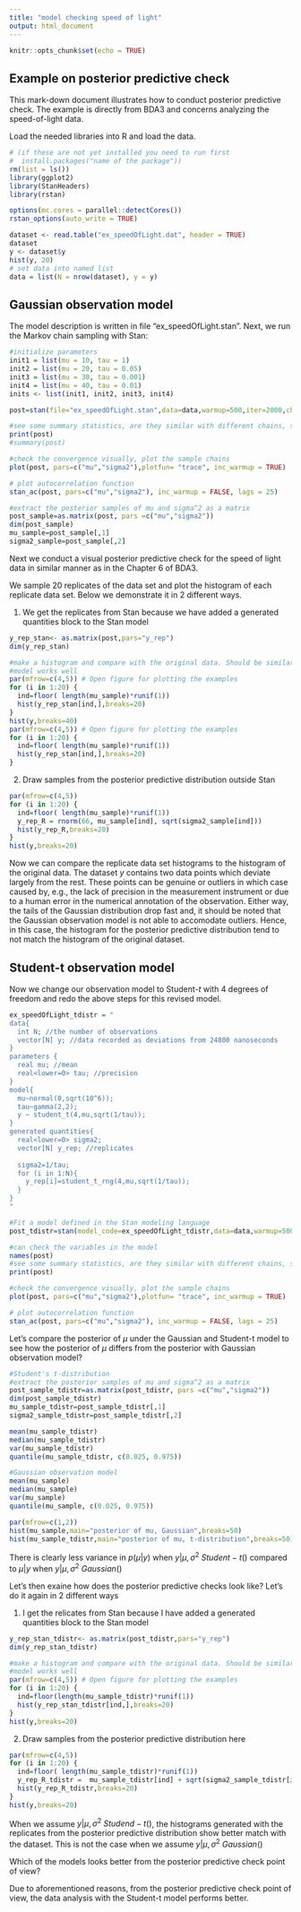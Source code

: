 ```yaml
---
title: "model checking speed of light"
output: html_document
---
```


```r
knitr::opts_chunk$set(echo = TRUE)
```

## Example on posterior predictive check

This mark-down document illustrates how to conduct posterior predictive check. The example is directly from BDA3 and concerns analyzing the speed-of-light data.


Load the needed libraries into R and load the data.
```r
# (if these are not yet installed you need to run first
#  install.packages("name of the package"))
rm(list = ls())
library(ggplot2)
library(StanHeaders)
library(rstan)

options(mc.cores = parallel::detectCores())
rstan_options(auto_write = TRUE)

dataset <- read.table("ex_speedOfLight.dat", header = TRUE)
dataset
y <- dataset$y
hist(y, 20)
# set data into named list
data = list(N = nrow(dataset), y = y)
```

## Gaussian observation model

The model description is written in file "ex_speedOfLight.stan". Next, we run the Markov chain sampling with Stan:

```r
#initialize parameters
init1 = list(mu = 10, tau = 1)
init2 = list(mu = 20, tau = 0.05)
init3 = list(mu = 30, tau = 0.001)
init4 = list(mu = 40, tau = 0.01)
inits <- list(init1, init2, init3, init4) 

post=stan(file="ex_speedOfLight.stan",data=data,warmup=500,iter=2000,chains=4,thin=5,init=inits,control = list(adapt_delta = 0.8,max_treedepth = 15))

#see some summary statistics, are they similar with different chains, see PSRF by Gelman and Rubin (Rhat in Stan), should be Rhat<1.1 if converged
print(post)
#summary(post)

#check the convergence visually, plot the sample chains 
plot(post, pars=c("mu","sigma2"),plotfun= "trace", inc_warmup = TRUE)

# plot autocorrelation function
stan_ac(post, pars=c("mu","sigma2"), inc_warmup = FALSE, lags = 25)

#extract the posterior samples of mu and sigma^2 as a matrix
post_sample=as.matrix(post, pars =c("mu","sigma2"))
dim(post_sample)
mu_sample=post_sample[,1]
sigma2_sample=post_sample[,2]
```

Next we conduct a visual posterior predictive check for the speed of light data in similar manner as in the Chapter 6 of BDA3.
  
We sample 20 replicates of the data set and plot the histogram of each replicate data set. Below we demonstrate it in 2 different ways.


 1. We get the replicates from Stan because we have added a generated quantities block to the Stan model
```r
y_rep_stan<- as.matrix(post,pars="y_rep")
dim(y_rep_stan)

#make a histogram and compare with the original data. Should be similar if the
#model works well
par(mfrow=c(4,5)) # Open figure for plotting the examples
for (i in 1:20) {
  ind=floor( length(mu_sample)*runif(1))
  hist(y_rep_stan[ind,],breaks=20)
}
hist(y,breaks=40)
par(mfrow=c(4,5)) # Open figure for plotting the examples
for (i in 1:20) {
  ind=floor( length(mu_sample)*runif(1))
  hist(y_rep_stan[ind,],breaks=20)
}
```

 2. Draw samples from the posterior predictive distribution outside Stan
```r
par(mfrow=c(4,5))              
for (i in 1:20) {
  ind=floor( length(mu_sample)*runif(1))
  y_rep_R = rnorm(66, mu_sample[ind], sqrt(sigma2_sample[ind]))
  hist(y_rep_R,breaks=20)
}
hist(y,breaks=20)
```

Now we can compare the replicate data set histograms to the histogram of the original data. The dataset $y$ contains two data points which deviate largely from the rest. 
 These points can be genuine or outliers in which case caused by, e.g., the lack of precision in the measurement instrument or due to a human  error in the numerical annotation of the observation. Either way, the tails of the Gaussian distribution drop fast and, it should be noted that the Gaussian observation model is not able to accomodate outliers. Hence, in this case, the histogram for the posterior predictive distribution tend to not match the histogram of the original dataset.

## Student-t observation model

Now we change our observation model to Student-$t$ with 4 degrees of freedom and redo 
the above steps for this revised model. 


```r
ex_speedOfLight_tdistr = "
data{
  int N; //the number of observations
  vector[N] y; //data recorded as deviations from 24800 nanoseconds
}
parameters {
  real mu; //mean 
  real<lower=0> tau; //precision
}
model{
  mu~normal(0,sqrt(10^6));
  tau~gamma(2,2);
  y ~ student_t(4,mu,sqrt(1/tau));
}
generated quantities{
  real<lower=0> sigma2;   
  vector[N] y_rep; //replicates
  
  sigma2=1/tau;
  for (i in 1:N){
    y_rep[i]=student_t_rng(4,mu,sqrt(1/tau));
  }
}
"

#Fit a model defined in the Stan modeling language 
post_tdistr=stan(model_code=ex_speedOfLight_tdistr,data=data,warmup=500,iter=2000,chains=4,thin=5,init=inits,control = list(adapt_delta = 0.8,max_treedepth = 15))

#can check the variables in the model
names(post)
#see some summary statistics, are they similar with different chains, see PSRF by Gelman and Rubin (Rhat in Stan), should be Rhat<1.1 if converged
print(post)

#check the convergence visually, plot the sample chains 
plot(post, pars=c("mu","sigma2"),plotfun= "trace", inc_warmup = TRUE)

# plot autocorrelation function
stan_ac(post, pars=c("mu","sigma2"), inc_warmup = FALSE, lags = 25)
```

Let's compare the posterior of $\mu$ under the Gaussian and Student-t model to see how the posterior of $\mu$ differs from the posterior with Gaussian observation model?
```r
#Student's t-distribution
#extract the posterior samples of mu and sigma^2 as a matrix
post_sample_tdistr=as.matrix(post_tdistr, pars =c("mu","sigma2"))
dim(post_sample_tdistr)
mu_sample_tdistr=post_sample_tdistr[,1]
sigma2_sample_tdistr=post_sample_tdistr[,2]

mean(mu_sample_tdistr)
median(mu_sample_tdistr)
var(mu_sample_tdistr)
quantile(mu_sample_tdistr, c(0.025, 0.975))

#Gaussian observation model
mean(mu_sample)
median(mu_sample)
var(mu_sample)
quantile(mu_sample, c(0.025, 0.975))

par(mfrow=c(1,2))
hist(mu_sample,main="posterior of mu, Gaussian",breaks=50)
hist(mu_sample_tdistr,main="posterior of mu, t-distribution",breaks=50)
```
There is clearly less variance in $p(\mu|y)$ when $y|\mu,\sigma^2 ~ Student-t()$ compared to $\mu|y$ when $y|\mu,\sigma^2 ~ Gaussian()$


Let's then exaine how does the posterior predictive checks look like? Let's do it again in 2 different ways

 1. I get the relicates from Stan because I have added a generated quantities block to the Stan model
```r
y_rep_stan_tdistr<- as.matrix(post_tdistr,pars="y_rep")
dim(y_rep_stan_tdistr)

#make a histogram and compare with the original data. Should be similar if the
#model works well
par(mfrow=c(4,5)) # Open figure for plotting the examples
for (i in 1:20) {
  ind=floor(length(mu_sample_tdistr)*runif(1))
  hist(y_rep_stan_tdistr[ind,],breaks=20)
}
hist(y,breaks=20)
```

 2. Draw samples from the posterior predictive distribution here
```r
par(mfrow=c(4,5))              
for (i in 1:20) {
  ind=floor( length(mu_sample_tdistr)*runif(1))
  y_rep_R_tdistr =  mu_sample_tdistr[ind] + sqrt(sigma2_sample_tdistr[ind])*rt(66, 4, 0) 
  hist(y_rep_R_tdistr,breaks=20)
}
hist(y,breaks=20)
```

When we assume $y|\mu,\sigma^2 ~ Studend-t()$, the histograms generated with the replicates from the posterior predictive distribution show better match with the dataset. This is not the case when we assume $y|\mu,\sigma^2 ~ Gaussian()$

Which of the models looks better from the posterior predictive check point of view?

 Due to aforementioned reasons, from the posterior predictive check point of view, the data analysis with the Student-t model performs better.